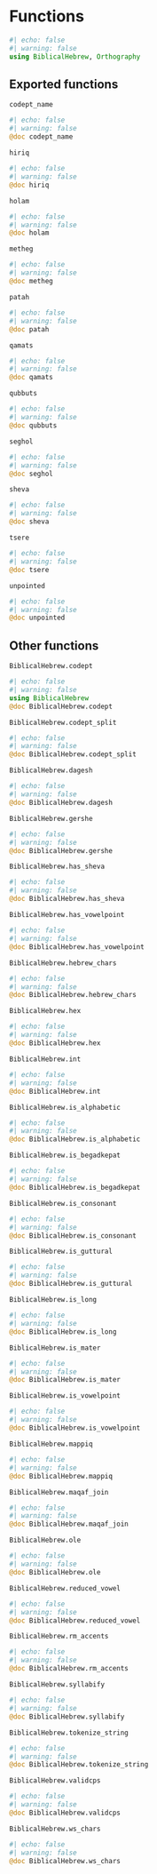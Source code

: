 # Functions

```julia
#| echo: false
#| warning: false
using BiblicalHebrew, Orthography
```


## Exported functions


`codept_name`


:::{.callout-note appearance="minimal"}
```julia
#| echo: false
#| warning: false
@doc codept_name
```
:::



`hiriq`


:::{.callout-note appearance="minimal"}
```julia
#| echo: false
#| warning: false
@doc hiriq
```
:::


`holam`


:::{.callout-note appearance="minimal"}
```julia
#| echo: false
#| warning: false
@doc holam
```
:::



`metheg`


:::{.callout-note appearance="minimal"}
```julia
#| echo: false
#| warning: false
@doc metheg
```
:::



`patah`


:::{.callout-note appearance="minimal"}
```julia
#| echo: false
#| warning: false
@doc patah
```
:::

`qamats`


:::{.callout-note appearance="minimal"}
```julia
#| echo: false
#| warning: false
@doc qamats
```
:::

`qubbuts`


:::{.callout-note appearance="minimal"}
```julia
#| echo: false
#| warning: false
@doc qubbuts
```
:::



`seghol`


:::{.callout-note appearance="minimal"}
```julia
#| echo: false
#| warning: false
@doc seghol
```
:::

`sheva`


:::{.callout-note appearance="minimal"}
```julia
#| echo: false
#| warning: false
@doc sheva
```
:::



`tsere`


:::{.callout-note appearance="minimal"}
```julia
#| echo: false
#| warning: false
@doc tsere
```
:::

`unpointed`


:::{.callout-note appearance="minimal"}
```julia
#| echo: false
#| warning: false
@doc unpointed
```
:::



## Other functions

`BiblicalHebrew.codept`


:::{.callout-note appearance="minimal"}
```julia
#| echo: false
#| warning: false
using BiblicalHebrew
@doc BiblicalHebrew.codept
```
:::



`BiblicalHebrew.codept_split`


:::{.callout-note appearance="minimal"}
```julia
#| echo: false
#| warning: false
@doc BiblicalHebrew.codept_split
```
:::

`BiblicalHebrew.dagesh`


:::{.callout-note appearance="minimal"}
```julia
#| echo: false
#| warning: false
@doc BiblicalHebrew.dagesh
```
:::

`BiblicalHebrew.gershe`


:::{.callout-note appearance="minimal"}
```julia
#| echo: false
#| warning: false
@doc BiblicalHebrew.gershe
```
:::



`BiblicalHebrew.has_sheva`


:::{.callout-note appearance="minimal"}
```julia
#| echo: false
#| warning: false
@doc BiblicalHebrew.has_sheva
```
:::



`BiblicalHebrew.has_vowelpoint`


:::{.callout-note appearance="minimal"}
```julia
#| echo: false
#| warning: false
@doc BiblicalHebrew.has_vowelpoint
```
:::



`BiblicalHebrew.hebrew_chars`


:::{.callout-note appearance="minimal"}
```julia
#| echo: false
#| warning: false
@doc BiblicalHebrew.hebrew_chars
```
:::


`BiblicalHebrew.hex`


:::{.callout-note appearance="minimal"}
```julia
#| echo: false
#| warning: false
@doc BiblicalHebrew.hex
```
:::

`BiblicalHebrew.int`


:::{.callout-note appearance="minimal"}
```julia
#| echo: false
#| warning: false
@doc BiblicalHebrew.int
```
:::


`BiblicalHebrew.is_alphabetic`


:::{.callout-note appearance="minimal"}
```julia
#| echo: false
#| warning: false
@doc BiblicalHebrew.is_alphabetic
```
:::


`BiblicalHebrew.is_begadkepat`



:::{.callout-note appearance="minimal"}
```julia
#| echo: false
#| warning: false
@doc BiblicalHebrew.is_begadkepat
```
:::



`BiblicalHebrew.is_consonant`



:::{.callout-note appearance="minimal"}
```julia
#| echo: false
#| warning: false
@doc BiblicalHebrew.is_consonant
```
:::




`BiblicalHebrew.is_guttural`



:::{.callout-note appearance="minimal"}
```julia
#| echo: false
#| warning: false
@doc BiblicalHebrew.is_guttural
```
:::



`BiblicalHebrew.is_long`



:::{.callout-note appearance="minimal"}
```julia
#| echo: false
#| warning: false
@doc BiblicalHebrew.is_long
```
:::



`BiblicalHebrew.is_mater`



:::{.callout-note appearance="minimal"}
```julia
#| echo: false
#| warning: false
@doc BiblicalHebrew.is_mater
```
:::



`BiblicalHebrew.is_vowelpoint`



:::{.callout-note appearance="minimal"}
```julia
#| echo: false
#| warning: false
@doc BiblicalHebrew.is_vowelpoint
```
:::



`BiblicalHebrew.mappiq`


:::{.callout-note appearance="minimal"}
```julia
#| echo: false
#| warning: false
@doc BiblicalHebrew.mappiq
```
:::



`BiblicalHebrew.maqaf_join`


:::{.callout-note appearance="minimal"}
```julia
#| echo: false
#| warning: false
@doc BiblicalHebrew.maqaf_join
```
:::



`BiblicalHebrew.ole`


:::{.callout-note appearance="minimal"}
```julia
#| echo: false
#| warning: false
@doc BiblicalHebrew.ole
```
:::



`BiblicalHebrew.reduced_vowel`


:::{.callout-note appearance="minimal"}
```julia
#| echo: false
#| warning: false
@doc BiblicalHebrew.reduced_vowel
```
:::

`BiblicalHebrew.rm_accents`


:::{.callout-note appearance="minimal"}
```julia
#| echo: false
#| warning: false
@doc BiblicalHebrew.rm_accents
```
:::


`BiblicalHebrew.syllabify`


:::{.callout-note appearance="minimal"}
```julia
#| echo: false
#| warning: false
@doc BiblicalHebrew.syllabify
```
:::

`BiblicalHebrew.tokenize_string`


:::{.callout-note appearance="minimal"}
```julia
#| echo: false
#| warning: false
@doc BiblicalHebrew.tokenize_string
```
:::

`BiblicalHebrew.validcps`


:::{.callout-note appearance="minimal"}
```julia
#| echo: false
#| warning: false
@doc BiblicalHebrew.validcps
```
:::

`BiblicalHebrew.ws_chars`




:::{.callout-note appearance="minimal"}
```julia
#| echo: false
#| warning: false
@doc BiblicalHebrew.ws_chars
```
:::

